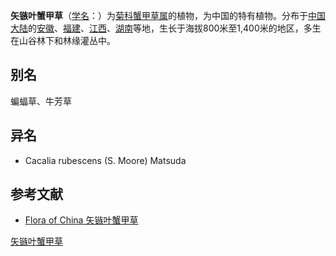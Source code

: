 {{Speciesbox
| name = 矢镞叶蟹甲草
| status = 
| status_system = 
| image =
| genus = Parasenecio
| species = rubescens
| authority = (S. Moore) Y. L. Chen
}}

'''矢镞叶蟹甲草'''（[[学名|学名]]：{{lang|la|''Parasenecio rubescens''}}）为[[菊科|菊科]][[蟹甲草属|蟹甲草属]]的植物，为中国的特有植物。分布于[[中国大陆|中国大陆]]的[[安徽|安徽]]、[[福建|福建]]、[[江西|江西]]、[[湖南|湖南]]等地，生长于海拔800米至1,400米的地区，多生在山谷林下和林缘灌丛中。

== 别名 ==
蝙蝠草、牛芳草

== 异名 ==
* Cacalia rubescens (S. Moore) Matsuda

== 参考文献 ==
<div class="references-small">
* [http://foc.eflora.cn/content.aspx?TaxonId=250097685 Flora of China 矢镞叶蟹甲草] {{Wayback|url=http://foc.eflora.cn/content.aspx?TaxonId=250097685 |date=20151001205932 }}
</div>
{{Taxonbar|from=Q15231675}}

[[Category:蟹甲草属|矢镞叶蟹甲草]]


{{植物小作品}}